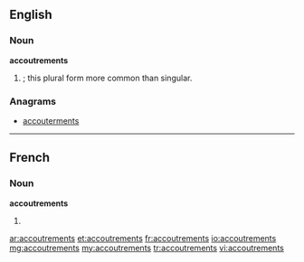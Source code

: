 ==English==

===Noun===
'''accoutrements'''

# {{plural of|[[accoutrement]]|nodot=1}}; this plural form more common than singular.

===Anagrams===
* [[accouterments#English|accouterments]]

----

==French==

===Noun===
'''accoutrements''' {{m}}

# {{plural of|[[accoutrement]]|lang=fr}}

[[ar:accoutrements]]
[[et:accoutrements]]
[[fr:accoutrements]]
[[io:accoutrements]]
[[mg:accoutrements]]
[[my:accoutrements]]
[[tr:accoutrements]]
[[vi:accoutrements]]
